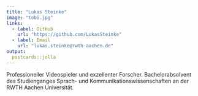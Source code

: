 ```yaml
---
title: "Lukas Steinke"
image: "tobi.jpg"
links:
  - label: GitHub
    url: "https://github.com/LukasSteinke"
  - label: Email
    url: "lukas.steinke@rwth-aachen.de"
output:
  postcards::jolla
---
```

 
Professioneller Videospieler und exzellenter Forscher. Bachelorabsolvent des Studienganges Sprach- und Kommunikationswissenschaften an der RWTH Aachen Universität.


